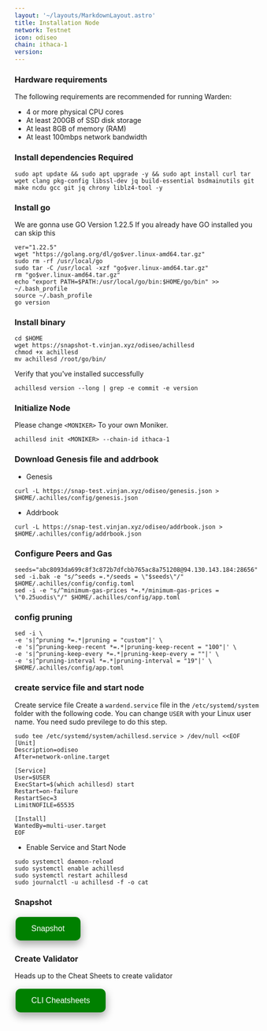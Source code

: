 ```yaml
---
layout: '~/layouts/MarkdownLayout.astro'
title: Installation Node
network: Testnet
icon: odiseo
chain: ithaca-1
version: 
---
```


### Hardware requirements

The following requirements are recommended for running Warden:

- 4 or more physical CPU cores
- At least 200GB of SSD disk storage
- At least 8GB of memory (RAM)
- At least 100mbps network bandwidth


### Install dependencies Required

```
sudo apt update && sudo apt upgrade -y && sudo apt install curl tar wget clang pkg-config libssl-dev jq build-essential bsdmainutils git make ncdu gcc git jq chrony liblz4-tool -y
```

### Install go

We are gonna use GO Version 1.22.5
If you already have GO installed you can skip this 

```
ver="1.22.5"
wget "https://golang.org/dl/go$ver.linux-amd64.tar.gz"
sudo rm -rf /usr/local/go
sudo tar -C /usr/local -xzf "go$ver.linux-amd64.tar.gz"
rm "go$ver.linux-amd64.tar.gz"
echo "export PATH=$PATH:/usr/local/go/bin:$HOME/go/bin" >> ~/.bash_profile
source ~/.bash_profile
go version
```


### Install binary

```
cd $HOME
wget https://snapshot-t.vinjan.xyz/odiseo/achillesd
chmod +x achillesd
mv achillesd /root/go/bin/
```

Verify that you've installed successfully

```
achillesd version --long | grep -e commit -e version
```

### Initialize Node

Please change `<MONIKER>` To your own Moniker.

```
achillesd init <MONIKER> --chain-id ithaca-1
```

### Download Genesis file and addrbook

- Genesis

```
curl -L https://snap-test.vinjan.xyz/odiseo/genesis.json > $HOME/.achilles/config/genesis.json
```
- Addrbook
```
curl -L https://snap-test.vinjan.xyz/odiseo/addrbook.json > $HOME/.achilles/config/addrbook.json
```

### Configure Peers and Gas

```
seeds="abc8093da699c8f3c872b7dfcbb765ac8a751208@94.130.143.184:28656"
sed -i.bak -e "s/^seeds =.*/seeds = \"$seeds\"/" $HOME/.achilles/config/config.toml
sed -i -e "s/^minimum-gas-prices *=.*/minimum-gas-prices = \"0.25uodis\"/" $HOME/.achilles/config/app.toml
```

### config pruning

```
sed -i \
-e 's|^pruning *=.*|pruning = "custom"|' \
-e 's|^pruning-keep-recent *=.*|pruning-keep-recent = "100"|' \
-e 's|^pruning-keep-every *=.*|pruning-keep-every = ""|' \
-e 's|^pruning-interval *=.*|pruning-interval = "19"|' \
$HOME/.achilles/config/app.toml
```


### create service file and start node

Create service file
Create a `wardend.service` file in the `/etc/systemd/system` folder with the following code. 
You can change `USER` with your Linux user name. You need sudo previlege to do this step.

```
sudo tee /etc/systemd/system/achillesd.service > /dev/null <<EOF
[Unit]
Description=odiseo
After=network-online.target

[Service]
User=$USER
ExecStart=$(which achillesd) start
Restart=on-failure
RestartSec=3
LimitNOFILE=65535

[Install]
WantedBy=multi-user.target
EOF
```

- Enable Service and Start Node

```
sudo systemctl daemon-reload
sudo systemctl enable achillesd
sudo systemctl restart achillesd
sudo journalctl -u achillesd -f -o cat
```

### Snapshot
<a href="https://service.vinjan.xyz/testnet/odiseo/snapshot" target="_blank">
  <button style="background-color: green; border: none; color: white; padding: 15px 32px; text-align: center; text-decoration: none; display: inline-block; font-size: 16px; margin: 4px 2px; cursor: pointer; border-radius: 10px; box-shadow: 0 8px 16px 0 rgba(0,0,0,0.2), 0 6px 20px 0 rgba(0,0,0,0.19);" onmouseover="this.style.boxShadow='0 0 0 4px rgba(0,255,0,0.5)'" onmouseout="this.style.boxShadow='0 8px 16px 0 rgba(0,0,0,0.2), 0 6px 20px 0 rgba(0,0,0,0.19)'">Snapshot</button>
</a>


### Create Validator

Heads up to the Cheat Sheets to create validator

<a href="https://service.vinjan.xyz/testnet/odiseocheat" target="_blank">
  <button style="background-color: green; border: none; color: white; padding: 15px 32px; text-align: center; text-decoration: none; display: inline-block; font-size: 16px; margin: 4px 2px; cursor: pointer; border-radius: 10px; box-shadow: 0 8px 16px 0 rgba(0,0,0,0.2), 0 6px 20px 0 rgba(0,0,0,0.19);" onmouseover="this.style.boxShadow='0 0 0 4px rgba(0,255,0,0.5)'" onmouseout="this.style.boxShadow='0 8px 16px 0 rgba(0,0,0,0.2), 0 6px 20px 0 rgba(0,0,0,0.19)'">CLI Cheatsheets</button>
</a>
